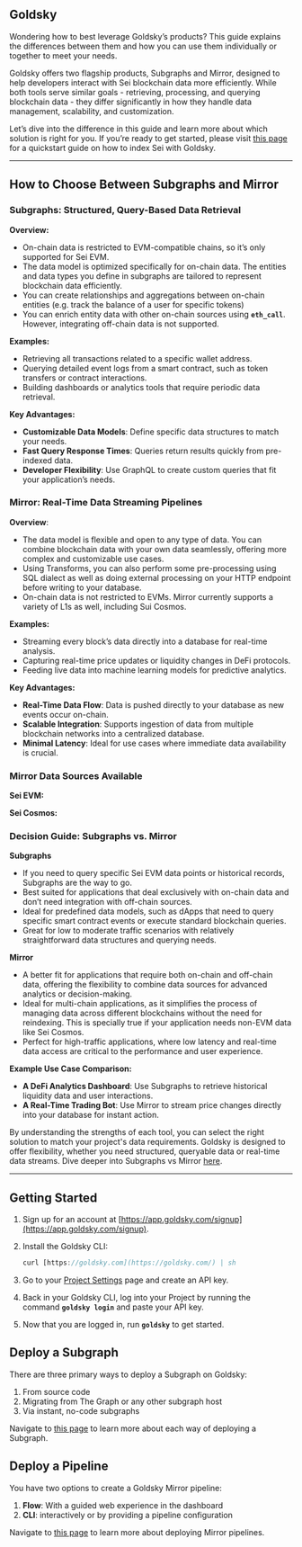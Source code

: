 

## Goldsky

Wondering how to best leverage Goldsky’s products? This guide explains the differences between them and how you can use them individually or together to meet your needs.

Goldsky offers two flagship products, Subgraphs and Mirror, designed to help developers interact with Sei blockchain data more efficiently. While both tools serve similar goals - retrieving, processing, and querying blockchain data - they differ significantly in how they handle data management, scalability, and customization.

Let’s dive into the difference in this guide and learn more about which solution is right for you. If you’re ready to get started, please visit [this page](https://docs.goldsky.com/chains/sei/?utm_source=sei&utm_medium=docs) for a quickstart guide on how to index Sei with Goldsky.

---

## How to Choose Between Subgraphs and Mirror

### **Subgraphs: Structured, Query-Based Data Retrieval**

**Overview:**

- On-chain data is restricted to EVM-compatible chains, so it’s only supported for Sei EVM.
- The data model is optimized specifically for on-chain data. The entities and data types you define in subgraphs are tailored to represent blockchain data efficiently.
- You can create relationships and aggregations between on-chain entities (e.g. track the balance of a user for specific tokens)
- You can enrich entity data with other on-chain sources using **`eth_call`**. However, integrating off-chain data is not supported.

**Examples:**

- Retrieving all transactions related to a specific wallet address.
- Querying detailed event logs from a smart contract, such as token transfers or contract interactions.
- Building dashboards or analytics tools that require periodic data retrieval.

**Key Advantages:**

- **Customizable Data Models**: Define specific data structures to match your needs.
- **Fast Query Response Times**: Queries return results quickly from pre-indexed data.
- **Developer Flexibility**: Use GraphQL to create custom queries that fit your application’s needs.

<ImageWithCaption img={goldskyImg1} alt="Goldsky Image 1" caption="" />

### **Mirror: Real-Time Data Streaming Pipelines**

**Overview**:

- The data model is flexible and open to any type of data. You can combine blockchain data with your own data seamlessly, offering more complex and customizable use cases.
- Using Transforms, you can also perform some pre-processing using SQL dialect as well as doing external processing on your HTTP endpoint before writing to your database.
- On-chain data is not restricted to EVMs. Mirror currently supports a variety of L1s as well, including Sui Cosmos.

**Examples:**

- Streaming every block’s data directly into a database for real-time analysis.
- Capturing real-time price updates or liquidity changes in DeFi protocols.
- Feeding live data into machine learning models for predictive analytics.

**Key Advantages:**

- **Real-Time Data Flow**: Data is pushed directly to your database as new events occur on-chain.
- **Scalable Integration**: Supports ingestion of data from multiple blockchain networks into a centralized database.
- **Minimal Latency**: Ideal for use cases where immediate data availability is crucial.

<ImageWithCaption img={goldskyImg2} alt="Goldsky Image 2" caption="" />

### Mirror Data Sources Available

**Sei EVM:**

<ImageWithCaption img={goldskyImg3} alt="Goldsky Image 3" caption="" />

**Sei Cosmos:**

<ImageWithCaption img={goldskyImg4} alt="Goldsky Image 4" caption="" />

### **Decision Guide: Subgraphs vs. Mirror**

**Subgraphs**

- If you need to query specific Sei EVM data points or historical records, Subgraphs are the way to go.
- Best suited for applications that deal exclusively with on-chain data and don’t need integration with off-chain sources.
- Ideal for predefined data models, such as dApps that need to query specific smart contract events or execute standard blockchain queries.
- Great for low to moderate traffic scenarios with relatively straightforward data structures and querying needs.

**Mirror**

- A better fit for applications that require both on-chain and off-chain data, offering the flexibility to combine data sources for advanced analytics or decision-making.
- Ideal for multi-chain applications, as it simplifies the process of managing data across different blockchains without the need for reindexing. This is specially true if your application needs non-EVM data like Sei Cosmos.
- Perfect for high-traffic applications, where low latency and real-time data access are critical to the performance and user experience.

**Example Use Case Comparison:**

- **A DeFi Analytics Dashboard**: Use Subgraphs to retrieve historical liquidity data and user interactions.
- **A Real-Time Trading Bot**: Use Mirror to stream price changes directly into your database for instant action.

By understanding the strengths of each tool, you can select the right solution to match your project's data requirements. Goldsky is designed to offer flexibility, whether you need structured, queryable data or real-time data streams. Dive deeper into Subgraphs vs Mirror [here](https://docs.goldsky.com/subgraph-vs-mirror/?utm_source=sei&utm_medium=docs).

---

## Getting Started

1. Sign up for an account at [https://app.goldsky.com/signup](https://app.goldsky.com/signup).
2. Install the Goldsky CLI:

   ```jsx
   curl [https://goldsky.com](https://goldsky.com/) | sh
   ```

3. Go to your [Project Settings](https://app.goldsky.com/dashboard/settings) page and create an API key.
4. Back in your Goldsky CLI, log into your Project by running the command **`goldsky login`** and paste your API key.
5. Now that you are logged in, run **`goldsky`** to get started.

<ImageWithCaption img={goldskyImg5} alt="Goldsky Image 5" caption="" />

## Deploy a Subgraph

There are three primary ways to deploy a Subgraph on Goldsky:

1. From source code
2. Migrating from The Graph or any other subgraph host
3. Via instant, no-code subgraphs

Navigate to [this page](https://docs.goldsky.com/subgraphs/deploying-subgraphs/?utm_source=sei&utm_medium=docs) to learn more about each way of deploying a Subgraph.

## Deploy a Pipeline

You have two options to create a Goldsky Mirror pipeline:

1. **Flow**: With a guided web experience in the dashboard
2. **CLI**: interactively or by providing a pipeline configuration

Navigate to [this page](https://docs.goldsky.com/mirror/create-a-pipeline/?utm_source=sei&utm_medium=docs) to learn more about deploying Mirror pipelines.
